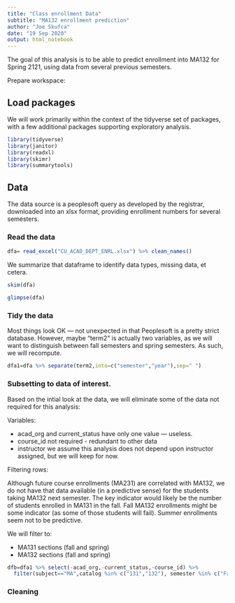 ```yaml
---
title: "Class enrollment Data"
subtitle: "MA132 enrollment prediction"
author: "Joe Skufca"
date: "19 Sep 2020"
output: html_notebook
---
```


The goal of this analysis is to be able to predict enrollment into MA132 for Spring 2121, using data from several previous semesters.

Prepare workspace:

## Load packages

We will work primarily within the context of the tidyverse set of packages, with a few additional packages supporting exploratory analysis.

```r
library(tidyverse)
library(janitor)
library(readxl)
library(skimr)
library(summarytools)
```

## Data


The data source is a peoplesoft query as developed by the registrar, downloaded into an xlsx format, providing enrollment numbers for several semesters.

### Read the data

```r
dfa= read_excel("CU_ACAD_DEPT_ENRL.xlsx") %>% clean_names()
```

We summarize that dataframe to identify data types, missing data, et cetera.

```r
skim(dfa)
```
```r
glimpse(dfa)
```
### Tidy the data

Most things look OK --- not unexpected in that Peoplesoft is a pretty strict database.  However, maybe "term2" is actually two variables, as we will want to distinguish between fall semesters and spring semesters.  As such, we will recompute.

```r
dfa1=dfa %>% separate(term2,into=c("semester","year"),sep=" ")
```

### Subsetting to data of interest.


Based on the intial look at the data, we will eliminate some of the data not required for this analysis:

Variables:

* acad_org and current_status have only one value --- useless.
* course_id  not required  - redundant to other data
* instructor   we assume this analysis does not depend upon instructor assigned, but we will keep for now.

Filtering rows:

Although future course enrollments (MA231) are correlated with MA132, we do not have that data available (in a predictive sense) for the students taking MA132 next semester.  The key indicator would likely be the number of students enrolled in MA131 in the fall.   Fall MA132 enrollments might be some indicator (as some of those students will fail).   Summer enrollments seem not to be predictive.

We will filter to:

* MA131 sections (fall and spring)
* MA132 sections (fall and spring)


```r
dfb=dfa1 %>% select(-acad_org,-current_status,-course_id) %>%  
  filter(subject=="MA",catalog %in% c("131","132"), semester %in% c("Fall","Spring"))
```

### Cleaning

